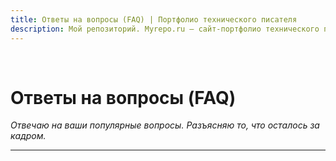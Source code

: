 ```yaml
---
title: Ответы на вопросы (FAQ) | Портфолио технического писателя
description: Мой репозиторий. Myrepo.ru – сайт-портфолио технического писателя
---
```


<br />

# Ответы на вопросы (FAQ)

*Отвечаю на ваши популярные вопросы. Разъясняю то, что осталось за кадром.*

---
